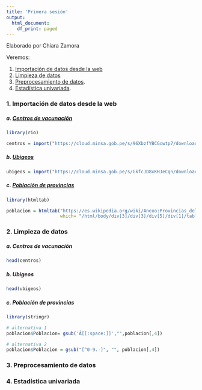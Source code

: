 ```yaml
---
title: 'Primera sesión'
output:
  html_document:
    df_print: paged
---
```


<div align="right">Elaborado por Chiara Zamora </div>
<a id='home'></a>

Veremos:

1. [Importación de datos desde la web](### Importación de datos desde la web)
2. [Limpieza de datos](#plot)
3. [Preprocesamiento de datos](#bib).
4. [Estadística univariada](#bib).

### **1. Importación de datos desde la web**

##### a. [Centros de vacunación](https://www.datosabiertos.gob.pe/dataset/centros-de-vacunacion)
```r
library(rio)

centros = import("https://cloud.minsa.gob.pe/s/96XbzfYBCGcwtp7/download")
```

##### b. [Ubigeos](https://www.datosabiertos.gob.pe/dataset/codigos-equivalentes-de-ubigeo-del-peru)
```r
ubigeos = import("https://cloud.minsa.gob.pe/s/GkfcJD8xKHJeCqn/download")
```

##### c. [Población de provincias](https://es.wikipedia.org/wiki/Anexo:Provincias_del_Per%C3%BA)
```r
library(htmltab)

poblacion = htmltab("https://es.wikipedia.org/wiki/Anexo:Provincias_del_Per%C3%BA",
                    which= "/html/body/div[3]/div[3]/div[5]/div[1]/table")
```

### **2. Limpieza de datos**

##### a. Centros de vacunación
```r
head(centros)
```

##### b. Ubigeos
```r
head(ubigeos)
```

##### c. Población de provincias
```r
library(stringr)

# alternativa 1
poblacion$Poblacion= gsub('Â[[:space:]]',"",poblacion[,4])

# alternativa 2
poblacion$Poblacion = gsub("[^0-9.-]", "", poblacion[,4])
```

### **3. Preprocesamiento de datos**

### **4. Estadística univariada**

